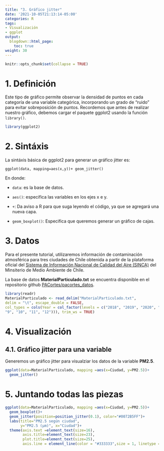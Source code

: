 ```yaml
---
title: "3. Gráfico jitter"
date: '2021-10-05T21:13:14-05:00'
categories: R
tags:
- Visualización
- ggplot
output:
  blogdown::html_page:
    toc: true
weight: 30
---
```

```r
knitr::opts_chunk$set(collapse = TRUE)
```

# 1. Definición

Este tipo de gráfico permite observar la densidad de puntos en cada categoría de una variable categórica, incorporando un grado de "ruido" para evitar sobreposición de puntos.
Recordemos que antes de realizar nuestro gráfico, debemos cargar el paquete ggplot2 usando la función `library()`.

```r
library(ggplot2)
```

# 2. Sintáxis 

La sintáxis básica de ggplot2 para generar un gráfico jitter es:

`ggplot(data, mapping=aes(x,y))+ geom_jitter()`

En donde:

* `data`: es la base de datos.

* `aes()`: especifica las variables en los ejes x e y.

* `+`: Da aviso a R para que suga leyendo el código, ya que se agregará una nueva capa.

* `geom_boxplot()`: Especifica que queremos generar un gráfico de cajas.

# 3. Datos

Para el presente tutorial, utilizaremos información de contaminación atmosférica para tres ciudades de Chile obtenida a partir de la plataforma oficial del [Sistema de Información Nacional de Calidad del Aire (SINCA)](https://sinca.mma.gob.cl/#) del Minsiterio de Medio Ambiente de Chile.

La base de datos **MaterialParticulado.txt** se encuentra disponible en el repositorio github [PACortes/pacortes_datos](https://github.com/PACortes/pacortes_datos).


```r
library(readr)
MaterialParticulado <- read_delim("MaterialParticulado.txt", 
delim = "\t", escape_double = FALSE, 
col_types = cols(Year = col_factor(levels = c("2018", "2019", "2020", "2021")), Mes = col_factor(levels = c("1", "2", "3", "4", "5", "6", "7", "8", 
"9", "10", "11", "12"))), trim_ws = TRUE)
```

# 4. Visualización 

## 4.1. Gráfico jitter para una variable
Generemos un gráfico jitter para visualziar los datos de la variable **PM2.5**.

```r
ggplot(data=MaterialParticulado, mapping =aes(x=Ciudad, y=PM2.5))+
  geom_jitter()
```

# 5. Juntando todas las piezas

```r
ggplot(data=MaterialParticulado, mapping =aes(x=Ciudad, y=PM2.5))+
  geom_boxplot()+
  geom_jitter(position=position_jitter(0.1), color="#0072B5FF")+
  labs(title="PM2.5 según ciudad",
       y="PM2.5 (μm)", x="Ciudad")+
  theme(axis.text =element_text(size=16),
        axis.title=element_text(size=23),
        plot.title=element_text(size=25),
        axis.line = element_line(color = "#333333",size = 1, linetype = "solid"))
```